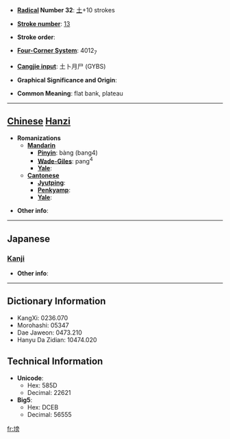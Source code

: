 * '''[[Wiktionary:Chinese radical index| Radical]] Number 32''': [[Wiktionary:Chinese radical index 土|土]]+10 strokes

* '''[[Wiktionary:Chinese total strokes index|Stroke number]]''': [[Wiktionary:Chinese total strokes index 13|13]]

* '''Stroke order''': 

* '''[[Wiktionary:Chinese four corner index|Four-Corner System]]''': 4012<sub>7</sub>

* '''[[Wiktionary:Chinese Cangjie index|Cangjie input]]''': 土卜月尸 (GYBS)

* '''Graphical Significance and Origin''': 

* '''Common Meaning''': flat bank, plateau

----

== [[Chinese]] [[Hanzi]] ==

* '''Romanizations'''
** '''[[Mandarin]]'''
*** '''[[Pinyin]]''': bàng (bang4)
*** '''[[Wade-Giles]]''': pang<sup>4</sup>
*** '''[[Yale]]''': 
** '''[[Cantonese]]'''
*** '''[[Jyutping]]''':
*** '''[[Penkyamp]]''': 
*** '''[[Yale]]''': 

* '''Other info''': 

----

==Japanese==
===[[Kanji]]===
{{kanji|on readings=[[はう]] (hau), [[ばう]] (bau)
|kun readings=
}}

* '''Other info''':  

----

== Dictionary Information ==

* KangXi: 0236.070
* Morohashi: 05347
* Dae Jaweon: 0473.210
* Hanyu Da Zidian: 10474.020

== Technical Information ==

* '''Unicode''':
** Hex: 585D
** Decimal: 22621
* '''Big5''':
** Hex: DCEB
** Decimal: 56555

[[fr:塝]]